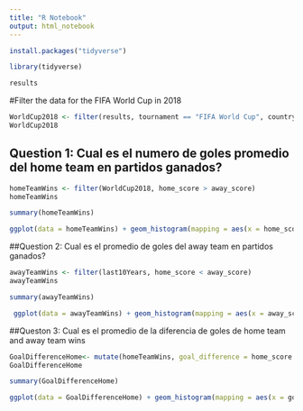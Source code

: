 ```yaml
---
title: "R Notebook"
output: html_notebook
---
```

```r
install.packages("tidyverse")
```

```r
library(tidyverse)
```

```r
results
```
#Filter the data for the FIFA World Cup in 2018
```r
WorldCup2018 <- filter(results, tournament == "FIFA World Cup", country == "Russia")
WorldCup2018
```
## Question 1: Cual es el numero de goles promedio del home team en partidos ganados?
```r
homeTeamWins <- filter(WorldCup2018, home_score > away_score)
homeTeamWins
```
```r
summary(homeTeamWins)
```
```r
ggplot(data = homeTeamWins) + geom_histogram(mapping = aes(x = home_score, fill = home_team), color = "black",bins = 15) + labs(title = "Home Team Wins Number of Goals", subtitle = "FIFA World Cup 2018", x = "Number of Goals", y = "Repeated Score", caption = "Kaggle Data Set")
```
##Question 2: Cual es el promedio de goles del away team en partidos ganados? 
```r
awayTeamWins <- filter(last10Years, home_score < away_score)
awayTeamWins
```
```r
summary(awayTeamWins)
```
```r
 ggplot(data = awayTeamWins) + geom_histogram(mapping = aes(x = away_score, fill = away_team), color = "black",bins = 15) + labs(title = "Away Team Wins Number of Goals", subtitle = "FIFA World Cup 2018", x = "Number of Goals", y = "Repeated Score", caption = "Kaggle Data Set")
```
##Queston 3: Cual es el promedio de la diferencia de goles de home team and away team wins
```r
GoalDifferenceHome<- mutate(homeTeamWins, goal_difference = home_score - away_score)
GoalDifferenceHome
```
```r
summary(GoalDifferenceHome)
```

```r
ggplot(data = GoalDifferenceHome) + geom_histogram(mapping = aes(x = goal_difference, fill = home_team), color = "black",bins = 15) + labs(title = "Away Team Wins Number of Goals", subtitle = "FIFA World Cup 2018", x = "Difference of Goals", y = "Repeated Difference", caption = "Kaggle Data Set")
```



